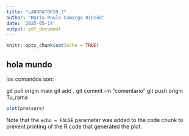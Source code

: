 ```yaml
---
title: "LABORATORIO_3"
author: "María Paula Camargo Rincón"
date: '2025-05-14'
output: pdf_document
---
```


```r
knitr::opts_chunk$set(echo = TRUE)
```

## hola mundo
los comandos son:

git pull origin main
git add .
git commit -m "comentario"
git push origin Tu_rama


```r
plot(pressure)
```

Note that the `echo = FALSE` parameter was added to the code chunk to prevent printing of the R code that generated the plot.
